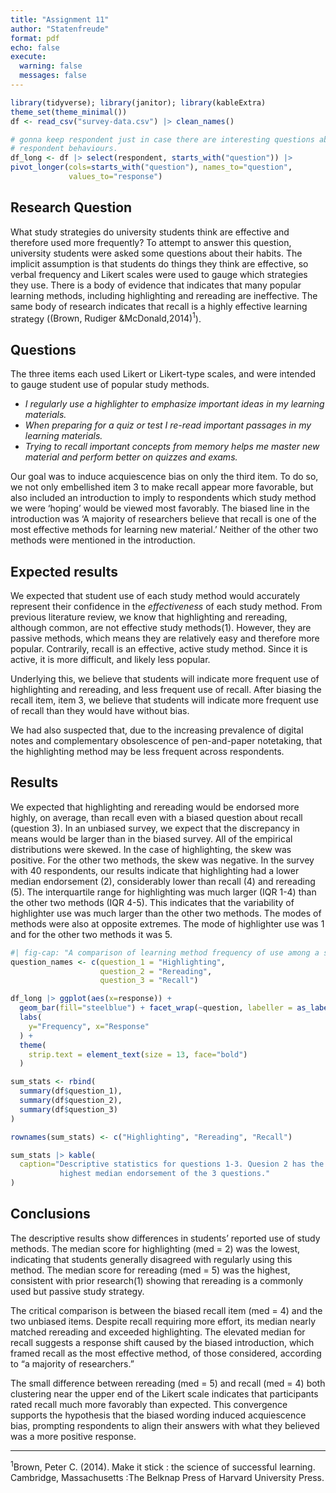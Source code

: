 ```yaml
---
title: "Assignment 11"
author: "Statenfreude"
format: pdf
echo: false
execute: 
  warning: false
  messages: false
---
```


```r
library(tidyverse); library(janitor); library(kableExtra)
theme_set(theme_minimal())
df <- read_csv("survey-data.csv") |> clean_names()

# gonna keep respondent just in case there are interesting questions about
# respondent behaviours.
df_long <- df |> select(respondent, starts_with("question")) |> 
pivot_longer(cols=starts_with("question"), names_to="question", 
             values_to="response")
```
## Research Question
What study strategies do university students think are effective and therefore
used more frequently? To attempt to answer this question, university students
were asked some questions about their habits. The implicit assumption is that
students do things they think are effective, so verbal frequency and Likert
scales were used to gauge which strategies they use. There is a body of evidence
that indicates that many popular learning methods, including highlighting and
rereading are ineffective. The same body of research indicates that recall is a
highly effective learning strategy ($(\text{Brown, Rudiger \& McDonald,2014})^1$).

## Questions
The three items each used Likert or Likert-type scales, and were intended to
gauge student use of popular study methods.

- *I regularly use a highlighter to emphasize important ideas in my learning materials.*  
- *When preparing for a quiz or test I re-read important passages in my learning materials.*  
- *Trying to recall important concepts from memory helps me master new material and perform better on quizzes and exams.*

Our goal was to induce acquiescence bias on only the third item. To do so, we
not only embellished item 3 to make recall appear more favorable, but also
included an introduction to imply to respondents which study method we were
‘hoping’ would be viewed most favorably. The biased line in the introduction was
‘A majority of researchers believe that recall is one of the most effective
methods for learning new material.’ Neither of the other two methods were
mentioned in the introduction.

## Expected results
We expected that student use of each study method would accurately represent
their confidence in the *effectiveness* of each study method. From previous
literature review, we know that highlighting and rereading, although common, are
not effective study methods($1$).
However, they are passive methods, which means they are relatively easy and
therefore more popular. Contrarily, recall is an effective, active study method.
Since it is active, it is more difficult, and likely less popular.

Underlying this, we believe that students will indicate more frequent use of
highlighting and rereading, and less frequent use of recall. After biasing the
recall item, item 3, we believe that students will indicate more frequent use of
recall than they would have without bias.

We had also suspected that, due to the increasing prevalence of digital notes
and complementary obsolescence of pen-and-paper notetaking, that the
highlighting method may be less frequent across respondents.

## Results
We expected that highlighting and rereading would be endorsed more highly, on
average, than recall even with a biased question about recall (question 3). In 
an unbiased survey, we expect that the discrepancy in means would be larger than
in the biased survey. All of the empirical distributions were skewed. In the case
of highlighting, the skew was positive. For the other two methods, the skew was
negative. In the survey with 40 respondents, our results indicate that
highlighting had a lower median endorsement (2), considerably lower than recall
(4) and rereading (5). The interquartile range for highlighting was much larger
(IQR 1-4) than the other two methods (IQR 4-5). This indicates that the
variability of highlighter use was much larger than the other two methods. The
modes of methods were also at opposite extremes. The mode of highlighter use was
1 and for the other two methods it was 5. 

```r
#| fig-cap: "A comparison of learning method frequency of use among a sample ($n=40$) of Univeristy of Wyoming students."
question_names <- c(question_1 = "Highlighting",
                    question_2 = "Rereading",
                    question_3 = "Recall")

df_long |> ggplot(aes(x=response)) + 
  geom_bar(fill="steelblue") + facet_wrap(~question, labeller = as_labeller(question_names)) +
  labs(
    y="Frequency", x="Response"
  ) +
  theme(
    strip.text = element_text(size = 13, face="bold")
  )
```
```r
sum_stats <- rbind(
  summary(df$question_1),
  summary(df$question_2),
  summary(df$question_3)  
) 

rownames(sum_stats) <- c("Highlighting", "Rereading", "Recall")

sum_stats |> kable(
  caption="Descriptive statistics for questions 1-3. Quesion 2 has the 
           highest median endorsement of the 3 questions."
)
```


## Conclusions
The descriptive results show differences in students’ reported use of study methods. The median score for highlighting (med = 2) was the lowest, indicating that students generally disagreed with regularly using this method. The median score for rereading (med = 5) was the highest, consistent with prior research(1) showing that rereading is a commonly used but passive study strategy.

The critical comparison is between the biased recall item (med = 4) and the two unbiased items. Despite recall requiring more effort, its median nearly matched rereading and exceeded highlighting. The elevated median for recall suggests a response shift caused by the biased introduction, which framed recall as the most effective method, of those considered, according to “a majority of researchers.”

The small difference between rereading (med = 5) and recall (med = 4) both clustering near the upper end of the Likert scale indicates that participants rated recall much more favorably than expected. This convergence supports the hypothesis that the biased wording induced acquiescence bias, prompting respondents to align their answers with what they believed was a more positive response.

<hr />
$^1$Brown, Peter C. (2014). Make it stick : the science of successful learning.
Cambridge, Massachusetts :The Belknap Press of Harvard University Press.